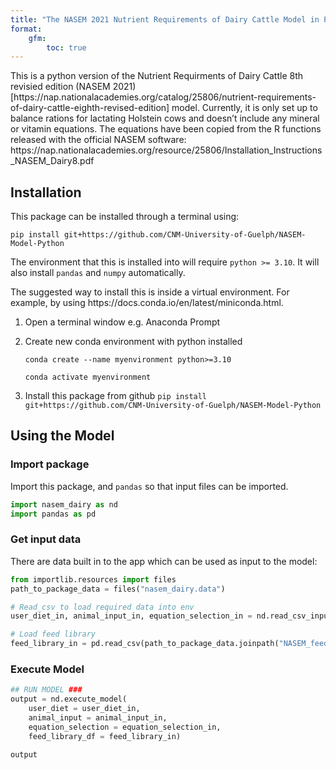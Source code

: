 ```yaml
---
title: "The NASEM 2021 Nutrient Requirements of Dairy Cattle Model in Python"
format: 
    gfm:
        toc: true
---
```




This is a python version of the Nutrient Requirments of Dairy Cattle 8th revisied edition (NASEM 2021)[https://nap.nationalacademies.org/catalog/25806/nutrient-requirements-of-dairy-cattle-eighth-revised-edition] model. Currently, it is only set up to balance rations for lactating Holstein cows and doesn't include any mineral or vitamin equations. The equations have been copied from the R functions released with the official NASEM software: https://nap.nationalacademies.org/resource/25806/Installation_Instructions_NASEM_Dairy8.pdf 


## Installation 

This package can be installed through a terminal using: 
```
pip install git+https://github.com/CNM-University-of-Guelph/NASEM-Model-Python
```

The environment that this is installed into will require `python >= 3.10`. It will also install `pandas` and `numpy` automatically. 
 
The suggested way to install this is inside a virtual environment. For example, by using  https://docs.conda.io/en/latest/miniconda.html.

1. Open a terminal window e.g. Anaconda Prompt
2. Create new conda environment with python installed

    ```
    conda create --name myenvironment python>=3.10

    conda activate myenvironment
    ```

3. Install this package from github
    ```
    pip install git+https://github.com/CNM-University-of-Guelph/NASEM-Model-Python
    ```

    

## Using the Model
### Import package
Import this package, and `pandas` so that input files can be imported.
```python
import nasem_dairy as nd
import pandas as pd
```

### Get input data
There are data built in to the app which can be used as input to the model:
```python
from importlib.resources import files
path_to_package_data = files("nasem_dairy.data")

# Read_csv to load required data into env
user_diet_in, animal_input_in, equation_selection_in = nd.read_csv_input(path_to_package_data.joinpath("input.csv"))

# Load feed library
feed_library_in = pd.read_csv(path_to_package_data.joinpath("NASEM_feed_library.csv"))
```


### Execute Model

```python
## RUN MODEL ###
output = nd.execute_model(
    user_diet = user_diet_in, 
    animal_input = animal_input_in, 
    equation_selection = equation_selection_in, 
    feed_library_df = feed_library_in)

output
```

